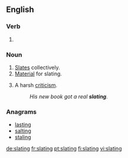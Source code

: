 ==English==

===Verb===
{{head|en|present participle}}

# {{present participle of|slate|lang=en}}

===Noun===
{{en-noun}}

# [[slate|Slates]] collectively.
# [[material|Material]] for slating.
# {{context|informal|lang=en}} A harsh [[criticism]].
#: ''His new book got a real '''slating'''.''

===Anagrams===
* [[lasting#English|lasting]]
* [[salting#English|salting]]
* [[staling#English|staling]]

[[de:slating]]
[[fr:slating]]
[[pt:slating]]
[[fi:slating]]
[[vi:slating]]